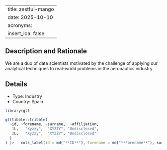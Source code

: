 
---
title: zestful-mango
date: 2025-10-10
acronyms:
  insert_loa: false
---

## Description and Rationale

We are a duo of data scientists motivated by the challenge of applying our analytical techniques to real-world problems in the aeronautics industry.

## Details

* Type: Industry
* Country: Spain

```r
library(gt)

gt(tibble::tribble(
  ~id, ~forename, ~surname,  ~affiliation,
   1L,   "Xyzzy",  "XYZZY", "Undisclosed",
   2L,   "Xyzzy",  "XYZZY", "Undisclosed"
  )
) |>   cols_label(id = md("**ID**"), forename = md("**Forename**"), surname ~ md("**Surname**"), affiliation ~ md("**Affiliation**"))
```
